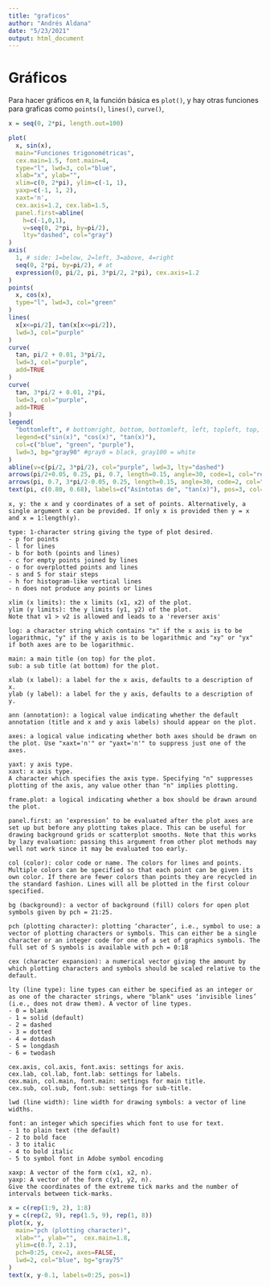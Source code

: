 ```yaml
---
title: "graficos"
author: "Andrés Aldana"
date: "5/23/2021"
output: html_document
---
```


# Gráficos

Para hacer gráficos en `R`, la función básica es `plot()`, y hay otras funciones para graficas como `points()`, `lines()`, `curve()`, 

```r
x = seq(0, 2*pi, length.out=100)

plot(
  x, sin(x),
  main="Funciones trigonométricas",
  cex.main=1.5, font.main=4,
  type="l", lwd=3, col="blue",
  xlab="x", ylab="",
  xlim=c(0, 2*pi), ylim=c(-1, 1),
  yaxp=c(-1, 1, 2),
  xaxt='n',
  cex.axis=1.2, cex.lab=1.5,
  panel.first=abline(
    h=c(-1,0,1),
    v=seq(0, 2*pi, by=pi/2),
    lty="dashed", col="gray")
)
axis(
  1, # side: 1=below, 2=left, 3=above, 4=right
  seq(0, 2*pi, by=pi/2), # at
  expression(0, pi/2, pi, 3*pi/2, 2*pi), cex.axis=1.2
)
points(
  x, cos(x),
  type="l", lwd=3, col="green"
)
lines(
  x[x<=pi/2], tan(x[x<=pi/2]),
  lwd=3, col="purple"
)
curve(
  tan, pi/2 + 0.01, 3*pi/2,
  lwd=3, col="purple",
  add=TRUE
)
curve(
  tan, 3*pi/2 + 0.01, 2*pi,
  lwd=3, col="purple",
  add=TRUE
)
legend(
  "bottomleft", # bottomright, bottom, bottomleft, left, topleft, top, topright, right
  legend=c("sin(x)", "cos(x)", "tan(x)"),
  col=c("blue", "green", "purple"),
  lwd=3, bg="gray90" #gray0 = black, gray100 = white
)
abline(v=c(pi/2, 3*pi/2), col="purple", lwd=3, lty="dashed")
arrows(pi/2+0.05, 0.25, pi, 0.7, length=0.15, angle=30, code=1, col="red", lwd=2)
arrows(pi, 0.7, 3*pi/2-0.05, 0.25, length=0.15, angle=30, code=2, col="red", lwd=2)
text(pi, c(0.80, 0.68), labels=c("Asíntotas de", "tan(x)"), pos=3, col="red", font=2)
```

```
x, y: the x and y coordinates of a set of points. Alternatively, a single argument x can be provided. If only x is provided then y = x and x = 1:length(y).

type: 1-character string giving the type of plot desired.
- p for points
- l for lines
- b for both (points and lines)
- c for empty points joined by lines
- o for overplotted points and lines
- s and S for stair steps
- h for histogram-like vertical lines
- n does not produce any points or lines

xlim (x limits): the x limits (x1, x2) of the plot.
ylim (y limits): the y limits (y1, y2) of the plot.
Note that v1 > v2 is allowed and leads to a 'reverser axis'

log: a character string which contains "x" if the x axis is to be logarithmic, "y" if the y axis is to be logarithmic and "xy" or "yx" if both axes are to be logarithmic.

main: a main title (on top) for the plot.
sub: a sub title (at bottom) for the plot.

xlab (x label): a label for the x axis, defaults to a description of x.
ylab (y label): a label for the y axis, defaults to a description of y.

ann (annotation): a logical value indicating whether the default annotation (title and x and y axis labels) should appear on the plot.

axes: a logical value indicating whether both axes should be drawn on the plot. Use "xaxt='n'" or "yaxt='n'" to suppress just one of the axes.

yaxt: y axis type.
xaxt: x axis type.
A character which specifies the axis type. Specifying "n" suppresses plotting of the axis, any value other than "n" implies plotting.

frame.plot: a logical indicating whether a box should be drawn around the plot.

panel.first: an ‘expression’ to be evaluated after the plot axes are set up but before any plotting takes place. This can be useful for drawing background grids or scatterplot smooths. Note that this works by lazy evaluation: passing this argument from other plot methods may well not work since it may be evaluated too early.

col (color): color code or name. The colors for lines and points. Multiple colors can be specified so that each point can be given its own color. If there are fewer colors than points they are recycled in the standard fashion. Lines will all be plotted in the first colour specified.

bg (background): a vector of background (fill) colors for open plot symbols given by pch = 21:25.

pch (plotting character): plotting ‘character’, i.e., symbol to use: a vector of plotting characters or symbols. This can either be a single character or an integer code for one of a set of graphics symbols. The full set of S symbols is available with pch = 0:18

cex (character expansion): a numerical vector giving the amount by which plotting characters and symbols should be scaled relative to the default.

lty (line type): line types can either be specified as an integer or as one of the character strings, where "blank" uses ‘invisible lines’ (i.e., does not draw them). A vector of line types.
- 0 = blank
- 1 = solid (default)
- 2 = dashed
- 3 = dotted
- 4 = dotdash
- 5 = longdash
- 6 = twodash

cex.axis, col.axis, font.axis: settings for axis.
cex.lab, col.lab, font.lab: settings for labels.
cex.main, col.main, font.main: settings for main title.
cex.sub, col.sub, font.sub: settings for sub-title.

lwd (line width): line width for drawing symbols: a vector of line widths.

font: an integer which specifies which font to use for text.
- 1 to plain text (the default)
- 2 to bold face
- 3 to italic
- 4 to bold italic
- 5 to symbol font in Adobe symbol encoding

xaxp: A vector of the form c(x1, x2, n).
yaxp: A vector of the form c(y1, y2, n).
Give the coordinates of the extreme tick marks and the number of intervals between tick-marks.
```

```r
x = c(rep(1:9, 2), 1:8)
y = c(rep(2, 9), rep(1.5, 9), rep(1, 8))
plot(x, y,
  main="pch (plotting character)",
  xlab="", ylab="",  cex.main=1.8,
  ylim=c(0.7, 2.1),
  pch=0:25, cex=2, axes=FALSE,
  lwd=2, col="blue", bg="gray75"
)
text(x, y-0.1, labels=0:25, pos=1)
```
















